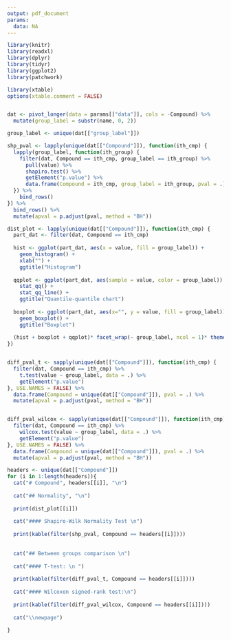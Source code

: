 ```yaml
---
output: pdf_document
params:
  data: NA
---
```


```r

library(knitr)
library(readxl)
library(dplyr)
library(tidyr)
library(ggplot2)
library(patchwork)

library(xtable)
options(xtable.comment = FALSE)


dat <- pivot_longer(data = params[["data"]], cols = -Compound) %>% 
  mutate(group_label = substr(name, 0, 2))

group_label <- unique(dat[["group_label"]])

shp_pval <- lapply(unique(dat[["Compound"]]), function(ith_cmp) {
  lapply(group_label, function(ith_group) {
    filter(dat, Compound == ith_cmp, group_label == ith_group) %>% 
      pull(value) %>% 
      shapiro.test() %>% 
      getElement("p.value") %>% 
      data.frame(Compound = ith_cmp, group_label = ith_group, pval = .)
  }) %>% 
    bind_rows()
}) %>% 
  bind_rows() %>% 
  mutate(apval = p.adjust(pval, method = "BH"))

dist_plot <- lapply(unique(dat[["Compound"]]), function(ith_cmp) {
  part_dat <- filter(dat, Compound == ith_cmp)
  
  hist <- ggplot(part_dat, aes(x = value, fill = group_label)) + 
    geom_histogram() +
    xlab("") +
    ggtitle("Histogram")
  
  qqplot <- ggplot(part_dat, aes(sample = value, color = group_label)) + 
    stat_qq() + 
    stat_qq_line() +
    ggtitle("Quantile-quantile chart")
  
  boxplot <- ggplot(part_dat, aes(x="", y = value, fill = group_label)) +
    geom_boxplot() +
    ggtitle("Boxplot")
  
  (hist + boxplot + qqplot)* facet_wrap(~ group_label, ncol = 1)* theme(legend.position = "bottom") + plot_annotation(paste0("Compound ", ith_cmp))
})


diff_pval_t <- sapply(unique(dat[["Compound"]]), function(ith_cmp) {
  filter(dat, Compound == ith_cmp) %>% 
    t.test(value ~ group_label, data = .) %>% 
    getElement("p.value")
}, USE.NAMES = FALSE) %>% 
  data.frame(Compound = unique(dat[["Compound"]]), pval = .) %>% 
  mutate(apval = p.adjust(pval, method = "BH"))


diff_pval_wilcox <- sapply(unique(dat[["Compound"]]), function(ith_cmp) {
  filter(dat, Compound == ith_cmp) %>% 
    wilcox.test(value ~ group_label, data = .) %>% 
    getElement("p.value")
}, USE.NAMES = FALSE) %>% 
  data.frame(Compound = unique(dat[["Compound"]]), pval = .) %>% 
  mutate(apval = p.adjust(pval, method = "BH"))

```



```r

headers <- unique(dat[["Compound"]])
for (i in 1:length(headers)){
  cat("# Compound", headers[[i]], "\n")
  
  cat("## Normality", "\n")
  
  print(dist_plot[[i]])
  
  cat("#### Shapiro-Wilk Normality Test \n")
  
  print(kable(filter(shp_pval, Compound == headers[[i]])))
  
  
  cat("## Between groups comparison \n")
  
  cat("#### T-test: \n ")
  
  print(kable(filter(diff_pval_t, Compound == headers[[i]])))
  
  cat("#### Wilcoxon signed-rank test:\n")
  
  print(kable(filter(diff_pval_wilcox, Compound == headers[[i]])))
  
  cat("\\newpage")
  
}
```




